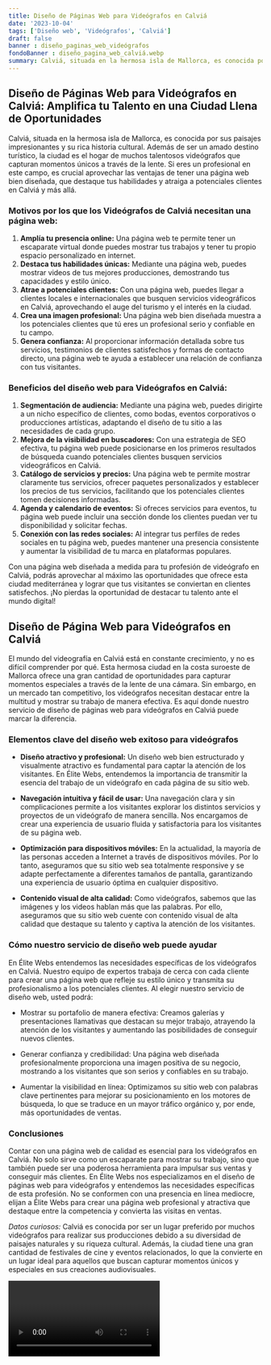 ```yaml
---
title: Diseño de Páginas Web para Videógrafos en Calviá
date: '2023-10-04'
tags: ['Diseño web', 'Videógrafos', 'Calviá']
draft: false
banner : diseño_paginas_web_videógrafos
fondoBanner : diseño_pagina_web_calviá.webp
summary: Calviá, situada en la hermosa isla de Mallorca, es conocida por sus paisajes impresionantes y su rica historia cultural. Además de ser un amado destino turístico, la ciudad es el hogar de muchos talentosos videógrafos que capturan momentos únicos a través de la lente. Si eres un profesional en este campo, es crucial aprovechar las ventajas de tener una página web bien diseñada, que destaque tus habilidades y atraiga a potenciales clientes en Calviá y más allá.
---
```


## Diseño de Páginas Web para Videógrafos en Calviá: Amplifica tu Talento en una Ciudad Llena de Oportunidades

Calviá, situada en la hermosa isla de Mallorca, es conocida por sus paisajes impresionantes y su rica historia cultural. Además de ser un amado destino turístico, la ciudad es el hogar de muchos talentosos videógrafos que capturan momentos únicos a través de la lente. Si eres un profesional en este campo, es crucial aprovechar las ventajas de tener una página web bien diseñada, que destaque tus habilidades y atraiga a potenciales clientes en Calviá y más allá.

### Motivos por los que los Videógrafos de Calviá necesitan una página web:

1. **Amplía tu presencia online:** Una página web te permite tener un escaparate virtual donde puedes mostrar tus trabajos y tener tu propio espacio personalizado en internet.
2. **Destaca tus habilidades únicas:** Mediante una página web, puedes mostrar videos de tus mejores producciones, demostrando tus capacidades y estilo único.
3. **Atrae a potenciales clientes:** Con una página web, puedes llegar a clientes locales e internacionales que busquen servicios videográficos en Calviá, aprovechando el auge del turismo y el interés en la ciudad.
4. **Crea una imagen profesional:** Una página web bien diseñada muestra a los potenciales clientes que tú eres un profesional serio y confiable en tu campo.
5. **Genera confianza:** Al proporcionar información detallada sobre tus servicios, testimonios de clientes satisfechos y formas de contacto directo, una página web te ayuda a establecer una relación de confianza con tus visitantes.

### Beneficios del diseño web para Videógrafos en Calviá:

1. **Segmentación de audiencia:** Mediante una página web, puedes dirigirte a un nicho específico de clientes, como bodas, eventos corporativos o producciones artísticas, adaptando el diseño de tu sitio a las necesidades de cada grupo.
2. **Mejora de la visibilidad en buscadores:** Con una estrategia de SEO efectiva, tu página web puede posicionarse en los primeros resultados de búsqueda cuando potenciales clientes busquen servicios videográficos en Calviá.
3. **Catálogo de servicios y precios:** Una página web te permite mostrar claramente tus servicios, ofrecer paquetes personalizados y establecer los precios de tus servicios, facilitando que los potenciales clientes tomen decisiones informadas.
4. **Agenda y calendario de eventos:** Si ofreces servicios para eventos, tu página web puede incluir una sección donde los clientes puedan ver tu disponibilidad y solicitar fechas.
5. **Conexión con las redes sociales:** Al integrar tus perfiles de redes sociales en tu página web, puedes mantener una presencia consistente y aumentar la visibilidad de tu marca en plataformas populares.

Con una página web diseñada a medida para tu profesión de videógrafo en Calviá, podrás aprovechar al máximo las oportunidades que ofrece esta ciudad mediterránea y lograr que tus visitantes se conviertan en clientes satisfechos. ¡No pierdas la oportunidad de destacar tu talento ante el mundo digital!

<GifSeo />

<Cta />

## Diseño de Página Web para Videógrafos en Calviá

El mundo del videografía en Calviá está en constante crecimiento, y no es difícil comprender por qué. Esta hermosa ciudad en la costa suroeste de Mallorca ofrece una gran cantidad de oportunidades para capturar momentos especiales a través de la lente de una cámara. Sin embargo, en un mercado tan competitivo, los videógrafos necesitan destacar entre la multitud y mostrar su trabajo de manera efectiva. Es aquí donde nuestro servicio de diseño de páginas web para videógrafos en Calviá puede marcar la diferencia.

### Elementos clave del diseño web exitoso para videógrafos

- **Diseño atractivo y profesional:** Un diseño web bien estructurado y visualmente atractivo es fundamental para captar la atención de los visitantes. En Élite Webs, entendemos la importancia de transmitir la esencia del trabajo de un videógrafo en cada página de su sitio web.

- **Navegación intuitiva y fácil de usar:** Una navegación clara y sin complicaciones permite a los visitantes explorar los distintos servicios y proyectos de un videógrafo de manera sencilla. Nos encargamos de crear una experiencia de usuario fluida y satisfactoria para los visitantes de su página web.

- **Optimización para dispositivos móviles:** En la actualidad, la mayoría de las personas acceden a Internet a través de dispositivos móviles. Por lo tanto, aseguramos que su sitio web sea totalmente responsive y se adapte perfectamente a diferentes tamaños de pantalla, garantizando una experiencia de usuario óptima en cualquier dispositivo.

- **Contenido visual de alta calidad:** Como videógrafos, sabemos que las imágenes y los videos hablan más que las palabras. Por ello, aseguramos que su sitio web cuente con contenido visual de alta calidad que destaque su talento y captiva la atención de los visitantes.

### Cómo nuestro servicio de diseño web puede ayudar

En Élite Webs entendemos las necesidades específicas de los videógrafos en Calviá. Nuestro equipo de expertos trabaja de cerca con cada cliente para crear una página web que refleje su estilo único y transmita su profesionalismo a los potenciales clientes. Al elegir nuestro servicio de diseño web, usted podrá:

- Mostrar su portafolio de manera efectiva: Creamos galerías y presentaciones llamativas que destacan su mejor trabajo, atrayendo la atención de los visitantes y aumentando las posibilidades de conseguir nuevos clientes.

- Generar confianza y credibilidad: Una página web diseñada profesionalmente proporciona una imagen positiva de su negocio, mostrando a los visitantes que son serios y confiables en su trabajo.

- Aumentar la visibilidad en línea: Optimizamos su sitio web con palabras clave pertinentes para mejorar su posicionamiento en los motores de búsqueda, lo que se traduce en un mayor tráfico orgánico y, por ende, más oportunidades de ventas.

### Conclusiones

Contar con una página web de calidad es esencial para los videógrafos en Calviá. No solo sirve como un escaparate para mostrar su trabajo, sino que también puede ser una poderosa herramienta para impulsar sus ventas y conseguir más clientes. En Élite Webs nos especializamos en el diseño de páginas web para videógrafos y entendemos las necesidades específicas de esta profesión. No se conformen con una presencia en línea mediocre, elijan a Élite Webs para crear una página web profesional y atractiva que destaque entre la competencia y convierta las visitas en ventas.

*Datos curiosos:* Calviá es conocida por ser un lugar preferido por muchos videógrafos para realizar sus producciones debido a su diversidad de paisajes naturales y su riqueza cultural. Además, la ciudad tiene una gran cantidad de festivales de cine y eventos relacionados, lo que la convierte en un lugar ideal para aquellos que buscan capturar momentos únicos y especiales en sus creaciones audiovisuales.

<Video />

<CtaBot job='Videógrafos' city='Calviá'/>

<Gmaps query='Calviá+españa+maps' />